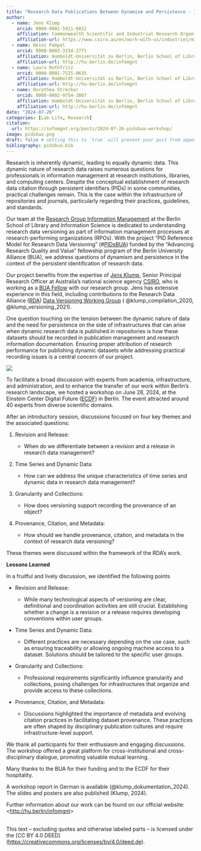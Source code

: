 ```yaml
---
title: "Research Data Publications Between Dynamism and Persistence - Insights from the #PIDsBUA Workshop"
author:
  - name: Jens Klump
    orcid: 0000-0001-5911-6022
    affiliation: Commonwealth Scientific and Industrial Research Organisation, Mineral Resources Business Unit
    affiliation-url: https://www.csiro.au/en/work-with-us/industries/mining-resources 
  - name: Heinz Pampel
    orcid: 0000-0003-3334-2771
    affiliation: Humboldt-Universität zu Berlin, Berlin School of Library and Information Science & Helmholtz-Gemeinschaft, Helmholtz Open Science Office
    affiliation-url: http://hu-berlin.de/infomgnt
  - name: Laura Rothfritz
    orcid: 0000-0001-7525-0635
    affiliation: Humboldt-Universität zu Berlin, Berlin School of Library and Information Science
    affiliation-url: http://hu-berlin.de/infomgnt
  - name: Dorothea Strecker
    orcid: 0000-0002-9754-3807
    affiliation: Humboldt-Universität zu Berlin, Berlin School of Library and Information Science
    affiliation-url: http://hu-berlin.de/infomgnt
date: "2024-07-26"
categories: [Lab Life, Research]
citation: 
  url: https://infomgnt.org/posts/2024-07-26-pidsbua-workshop/
image: pidsbua.png 
draft: false # setting this to `true` will prevent your post from appearing on your listing page until you're ready!
bibliography: pidsbua.bib
---
```


Research is inherently dynamic, leading to equally dynamic data. This dynamic nature of research data raises numerous questions for professionals in information management at research institutions, libraries, and computing centers. Despite the conceptual establishment of research data citation through persistent identifiers (PIDs) in some communities, practical challenges remain. This is the case within the infrastructure of repositories and journals, particularly regarding their practices, guidelines, and standards.

Our team at the [Research Group Information Management](https://hu-berlin.de/infomgnt) at the Berlin School of Library and Information Science is dedicated to understanding research data versioning as part of information management processes at research-performing organizations (RPOs). With the project "PID Reference Model for Research Data Versioning" (#[PIDsBUA](https://www.ibi.hu-berlin.de/de/forschung/infomanagement/projekte/pidsbua)) funded by the "Advancing Research Quality and Value" fellowship program of the Berlin University Alliance (BUA), we address questions of dynamism and persistence in the context of the persistent identification of research data.

Our project benefits from the expertise of [Jens Klump](https://people.csiro.au/K/J/jens-klump), Senior Principal Research Officer at Australia's national science agency [CSIRO](https://www.csiro.au/), who is working as a [BUA Fellow](https://www.berlin-university-alliance.de/en/commitments/research-quality/forschung/fellowship/index.html) with our research group. Jens has extensive experience in this field, including contributions to the Research Data Alliance ([RDA](https://www.rd-alliance.org/)) [Data Versioning Working Group](https://www.rd-alliance.org/groups/data-versioning-ig/) ( @klump_compilation_2020, @klump_versioning_2021).

One question touching on the tension between the dynamic nature of data and the need for persistence on the side of infrastructures that can arise when dynamic research data is published in repositories is how these datasets should be recorded in publication management and research information documentation. Ensuring proper attribution of research performance for publishing dynamic datasets while addressing practical recording issues is a central concern of our project.

![](pidsbua.png)

To facilitate a broad discussion with experts from academia, infrastructure, and administration, and to enhance the transfer of our work within Berlin’s research landscape, we hosted a workshop on June 28, 2024, at the Einstein Center Digital Future ([ECDF](https://www.digital-future.berlin/)) in Berlin. The event attracted around 40 experts from diverse scientific domains.

After an introductory session, discussions focused on four key themes and the associated questions:

1.  Revision and Release:

    -   When do we differentiate between a revision and a release in research data management?

2.  Time Series and Dynamic Data:

    -   How can we address the unique characteristics of time series and dynamic data in research data management?

3.  Granularity and Collections:

    -   How does versioning support recording the provenance of an object?

4.  Provenance, Citation, and Metadata:

    -   How should we handle provenance, citation, and metadata in the context of research data versioning?

These themes were discussed within the framework of the RDA's work.

**Lessons Learned**

In a fruitful and lively discussion, we identified the following points

-   Revision and Release:

    -   While many technological aspects of versioning are clear, definitional and coordination activities are still crucial. Establishing whether a change is a revision or a release requires developing conventions within user groups.

-   Time Series and Dynamic Data:

    -   Different practices are necessary depending on the use case, such as ensuring traceability or allowing ongoing machine access to a dataset. Solutions should be tailored to the specific user groups.

-   Granularity and Collections:

    -   Professional requirements significantly influence granularity and collections, posing challenges for infrastructures that organize and provide access to these collections.

-   Provenance, Citation, and Metadata:

    -   Discussions highlighted the importance of metadata and evolving citation practices in facilitating dataset provenance. These practices are often shaped by disciplinary publication cultures and require infrastructure-level support.

We thank all participants for their enthusiasm and engaging discussions. The workshop offered a great platform for cross-institutional and cross-disciplinary dialogue, promoting valuable mutual learning.

Many thanks to the BUA for their funding and to the ECDF for their hospitality.

A workshop report in German is available (@klump_dokumentation_2024). The slides and posters are also published (Klump, 2024).

Further information about our work can be found on our official website: \<<http://hu.berlin/infomgnt>\>

\
This text – excluding quotes and otherwise labeled parts – is licensed under the \[CC BY 4.0 DEED\](<https://creativecommons.org/licenses/by/4.0/deed.de>).
